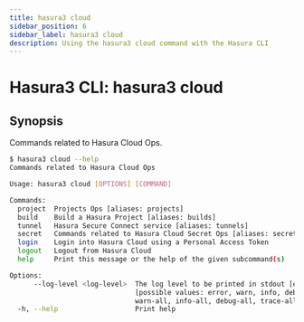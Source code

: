 ```yaml
---
title: hasura3 cloud
sidebar_position: 6
sidebar_label: hasura3 cloud
description: Using the hasura3 cloud command with the Hasura CLI
---
```


# Hasura3 CLI: hasura3 cloud 

## Synopsis
Commands related to Hasura Cloud Ops.

```bash
$ hasura3 cloud --help
Commands related to Hasura Cloud Ops

Usage: hasura3 cloud [OPTIONS] [COMMAND]

Commands:
  project  Projects Ops [aliases: projects]
  build    Build a Hasura Project [aliases: builds]
  tunnel   Hasura Secure Connect service [aliases: tunnels]
  secret   Commands related to Hasura Cloud Secret Ops [aliases: secrets]
  login    Login into Hasura Cloud using a Personal Access Token
  logout   Logout from Hasura Cloud
  help     Print this message or the help of the given subcommand(s)

Options:
      --log-level <log-level>  The log level to be printed in stdout [env: HASURA_CLI_LOG_LEVEL=]
                               [possible values: error, warn, info, debug, trace, error-all,
                               warn-all, info-all, debug-all, trace-all]
  -h, --help                   Print help
```


